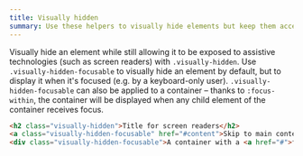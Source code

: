 ```yaml
---
title: Visually hidden
summary: Use these helpers to visually hide elements but keep them accessible to assistive technologies.
---
```


Visually hide an element while still allowing it to be exposed to assistive technologies (such as screen readers) with `.visually-hidden`. Use `.visually-hidden-focusable` to visually hide an element by default, but to display it when it's focused (e.g. by a keyboard-only user). `.visually-hidden-focusable` can also be applied to a container – thanks to `:focus-within`, the container will be displayed when any child element of the container receives focus.

```html
<h2 class="visually-hidden">Title for screen readers</h2>
<a class="visually-hidden-focusable" href="#content">Skip to main content</a>
<div class="visually-hidden-focusable">A container with a <a href="#">focusable element</a>.</div>
```
